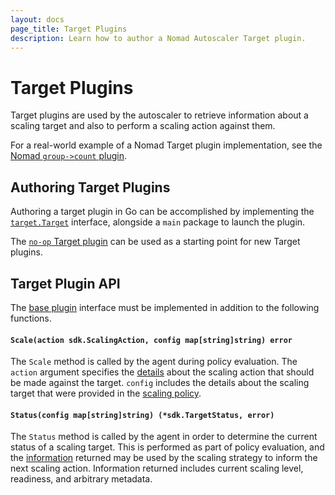 ```yaml
---
layout: docs
page_title: Target Plugins
description: Learn how to author a Nomad Autoscaler Target plugin.
---
```


# Target Plugins

Target plugins are used by the autoscaler to retrieve information about a
scaling target and also to perform a scaling action against them.

For a real-world example of a Nomad Target plugin implementation, see the
[Nomad `group->count` plugin][nomad_group_count_plugin].

## Authoring Target Plugins

Authoring a target plugin in Go can be accomplished by implementing the
[`target.Target`][target_plugin] interface, alongside a `main` package to
launch the plugin.

The [`no-op` Target plugin][noop_plugin] can be used as a starting point for new Target
plugins.

## Target Plugin API

The [base plugin][base_plugin] interface must be implemented in addition to the
following functions.

#### `Scale(action sdk.ScalingAction, config map[string]string) error`

The `Scale` method is called by the agent during policy evaluation. The `action`
argument specifies the [details][scaling_action_sdk] about the scaling action
that should be made against the target. `config` includes the details about the
scaling target that were provided in the [scaling policy][policy_target].

#### `Status(config map[string]string) (*sdk.TargetStatus, error)`

The `Status` method is called by the agent in order to determine the current
status of a scaling target. This is performed as part of policy evaluation,
and the [information][target_status_sdk] returned may be used by the scaling
strategy to inform the next scaling action. Information returned includes
current scaling level, readiness, and arbitrary metadata.

[nomad_group_count_plugin]: https://github.com/hashicorp/nomad-autoscaler/tree/v0.3.0/plugins/builtin/target/nomad
[target_plugin]: https://github.com/hashicorp/nomad-autoscaler/blob/v0.3.0/plugins/target/target.go#L12
[base_plugin]: /tools/autoscaling/internals/plugins/base
[noop_plugin]: https://github.com/hashicorp/nomad-autoscaler/tree/v0.3.0/plugins/test/noop-target
[scaling_action_sdk]: https://github.com/hashicorp/nomad-autoscaler/blob/v0.3.0/sdk/strategy.go#L25
[policy_target]: /tools/autoscaling/policy#target
[target_status_sdk]: https://github.com/hashicorp/nomad-autoscaler/blob/v0.3.0/sdk/target.go#L6
